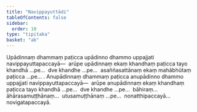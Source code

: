 ```yaml
---
title: "Navippayuttādi"
tableOfContents: false
sidebar:
  order: 10
type: "tipitaka"
basket: "ab"
---
```



<DynamicBreadcrumb />

<Division number="430">

<Paragraph number="3407">
Upādinnaṃ dhammaṃ paṭicca upādinno dhammo uppajjati navippayuttapaccayā—  arūpe upādinnaṃ ekaṃ khandhaṃ paṭicca tayo khandhā …pe…  dve khandhe …pe…  asaññasattānaṃ ekaṃ mahābhūtaṃ paṭicca …pe… .
</Paragraph>

<Paragraph number="3408">
Anupādinnaṃ dhammaṃ paṭicca anupādinno dhammo uppajjati navippayuttapaccayā—  arūpe anupādinnaṃ ekaṃ khandhaṃ paṭicca tayo khandhā …pe…  dve khandhe …pe…  bāhiraṃ…  āhārasamuṭṭhānaṃ…  utusamuṭṭhānaṃ …pe…  nonatthipaccayā…  novigatapaccayā.
</Paragraph>
</Division>